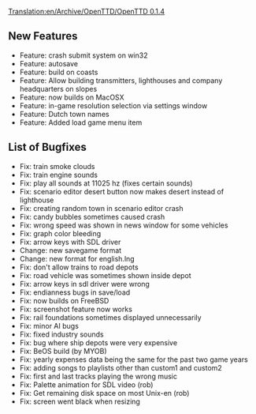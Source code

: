 [[Translation:en/Archive/OpenTTD/OpenTTD 0.1.4]]
{{fr/Traduction|en/Archive/OpenTTD/OpenTTD 0.1.4|0}}


{{en/Archive/OpenTTD/NaviPrevNext|prev=en/Archive/OpenTTD/OpenTTD 0.1.3|next=en/Archive/OpenTTD/OpenTTD 0.2.0|date=25 March 2004}}

==New Features==
*Feature: crash submit system on win32
*Feature: autosave
*Feature: build on coasts
*Feature: Allow building transmitters, lighthouses and company headquarters on slopes
*Feature: now builds on MacOSX
*Feature: in-game resolution selection via settings window
*Feature: Dutch town names
*Feature: Added load game menu item

==List of Bugfixes==
*Fix: train smoke clouds
*Fix: train engine sounds
*Fix: play all sounds at 11025 hz (fixes certain sounds)
*Fix: scenario editor desert button now makes desert instead of lighthouse
*Fix: creating random town in scenario editor crash
*Fix: candy bubbles sometimes caused crash
*Fix: wrong speed was shown in news window for some vehicles
*Fix: graph color bleeding
*Fix: arrow keys with SDL driver
*Change: new savegame format
*Change: new format for english.lng
*Fix: don't allow trains to road depots
*Fix: road vehicle was sometimes shown inside depot
*Fix: arrow keys in sdl driver were wrong
*Fix: endianness bugs in save/load
*Fix: now builds on FreeBSD
*Fix: screenshot feature now works
*Fix: rail foundations sometimes displayed unnecessarily
*Fix: minor AI bugs
*Fix: fixed industry sounds
*Fix: bug where ship depots were very expensive
*Fix: BeOS build (by MYOB)
*Fix: yearly expenses data being the same for the past two game years
*Fix: adding songs to playlists other than custom1 and custom2
*Fix: first and last tracks playing the wrong music
*Fix: Palette animation for SDL video (rob)
*Fix: Get remaining disk space on most Unix-en (rob)
*Fix: screen went black when resizing